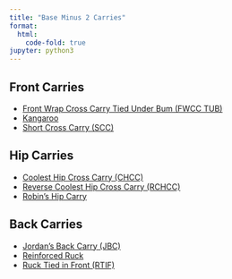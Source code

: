 ```yaml
---
title: "Base Minus 2 Carries"
format:
  html:
    code-fold: true
jupyter: python3
---
```


## Front Carries
- [Front Wrap Cross Carry Tied Under Bum (FWCC TUB)](FWCCTUB.html)
- [Kangaroo](Kangaroo.html)
- [Short Cross Carry (SCC)](ShortCrossCarry.html)

## Hip Carries
- [Coolest Hip Cross Carry (CHCC)](CoolestHipCrossCarry.html)
- [Reverse Coolest Hip Cross Carry (RCHCC)](ReverseCoolestHipCrossCarry.html)
- [Robin's Hip Carry](RobinsHipCarry.html)

## Back Carries
- [Jordan's Back Carry (JBC)](JordansBackCarry.html)
- [Reinforced Ruck](ReinforcedRuck.html)
- [Ruck Tied in Front (RTIF)](RuckTiedInFront.html)